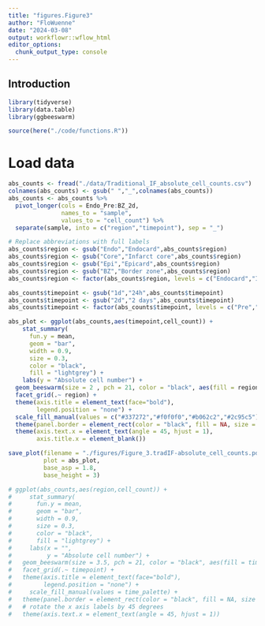 ```yaml
---
title: "figures.Figure3"
author: "FloWuenne"
date: "2024-03-08"
output: workflowr::wflow_html
editor_options:
  chunk_output_type: console
---
```


## Introduction

```r
library(tidyverse)
library(data.table)
library(ggbeeswarm)

source(here("./code/functions.R"))
```

# Load data

```r
abs_counts <- fread("./data/Traditional_IF_absolute_cell_counts.csv")
colnames(abs_counts) <- gsub(" ","_",colnames(abs_counts))
abs_counts <- abs_counts %>%
  pivot_longer(cols = Endo_Pre:BZ_2d,
               names_to = "sample",
               values_to = "cell_count") %>%
  separate(sample, into = c("region","timepoint"), sep = "_")

# Replace abbreviations with full labels
abs_counts$region <- gsub("Endo","Endocard",abs_counts$region)
abs_counts$region <- gsub("Core","Infarct core",abs_counts$region)
abs_counts$region <- gsub("Epi","Epicard",abs_counts$region)
abs_counts$region <- gsub("BZ","Border zone",abs_counts$region)
abs_counts$region <- factor(abs_counts$region, levels = c("Endocard","Infarct core","Epicard","Border zone"))

abs_counts$timepoint <- gsub("1d","24h",abs_counts$timepoint)
abs_counts$timepoint <- gsub("2d","2 days",abs_counts$timepoint)
abs_counts$timepoint <- factor(abs_counts$timepoint, levels = c("Pre","4h","24h","2 days"))

abs_plot <- ggplot(abs_counts,aes(timepoint,cell_count)) +
    stat_summary(
      fun.y = mean,
      geom = "bar",
      width = 0.9,
      size = 0.3,
      color = "black",
      fill = "lightgrey") +
    labs(y = "Absolute cell number") +
  geom_beeswarm(size = 2 , pch = 21, color = "black", aes(fill = region)) +
  facet_grid(.~ region) +
  theme(axis.title = element_text(face="bold"),
        legend.position = "none") +
  scale_fill_manual(values = c("#337272","#f0f0f0","#b062c2","#2c95c5")) +
  theme(panel.border = element_rect(color = "black", fill = NA, size = 0.75)) +
  theme(axis.text.x = element_text(angle = 45, hjust = 1),
        axis.title.x = element_blank())

save_plot(filename = "./figures/Figure_3.tradIF-absolute_cell_counts.pdf",
          plot = abs_plot,
          base_asp = 1.8,
          base_height = 3)
```

```r
# ggplot(abs_counts,aes(region,cell_count)) +
#     stat_summary(
#       fun.y = mean,
#       geom = "bar",
#       width = 0.9,
#       size = 0.3,
#       color = "black",
#       fill = "lightgrey") +
#     labs(x = "",
#          y = "Absolute cell number") +
#   geom_beeswarm(size = 3.5, pch = 21, color = "black", aes(fill = timepoint)) +
#   facet_grid(.~ timepoint) +
#   theme(axis.title = element_text(face="bold"),
#         legend.position = "none") +
#     scale_fill_manual(values = time_palette) +
#   theme(panel.border = element_rect(color = "black", fill = NA, size = 0.75)) +
#   # rotate the x axis labels by 45 degrees
#   theme(axis.text.x = element_text(angle = 45, hjust = 1))
```

